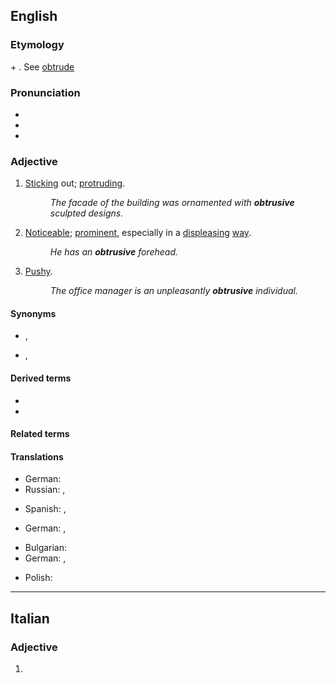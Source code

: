 ==English==

===Etymology===
{{root|en|ine-pro|*trewd-}}
{{der|en|la|obtrūsus}} + {{af|en|-ive}}. See [[obtrude]]

===Pronunciation===
* {{IPA|en|/əbˈtɹuːsɪv/}}
* {{audio|en|LL-Q1860 (eng)-Vealhurl-obtrusive.wav|Audio (UK)}}
* {{hyphenation|en|ob|tru|sive}}

===Adjective===
{{en-adj}}

# [[Stick]]ing out; [[protrude|protruding]].
#: ''The facade of the building was ornamented with '''obtrusive''' sculpted designs.''
# [[noticeable|Noticeable]]; [[prominent]], especially in a [[displease|displeasing]] [[way]].
#: ''He has an '''obtrusive''' forehead.''
# [[pushy|Pushy]].
#: ''The office manager is an unpleasantly '''obtrusive''' individual.''

====Synonyms====
* {{sense|sticking out}} {{l|en|bulging}}, {{l|en|jutting}}
* {{sense|pushy}} {{l|en|impertinent}}, {{l|en|intrusive}}

====Derived terms====
* {{l|en|obtrusively}}
* {{l|en|obtrusiveness}}

====Related terms====
{{rootsee|en|trewd}}

====Translations====
{{trans-top|Sticking out; protruding}}
* German: {{t+|de|hervorstechend}}
* Russian: {{t+|ru|выступающий}}, {{t+|ru|выдаю́щийся}}
{{trans-mid}}
* Spanish: {{t|es|protuberante}}, {{t+|es|sobresaliente}}
{{trans-bottom}}

{{trans-top|Noticeable; prominent, especially in a displeasing way}}
* German: {{t|de|(negativ) wahrnehmbar}}, {{t+|de|auffällig}}
{{trans-mid}}
{{trans-bottom}}

{{trans-top|Pushy}}
* Bulgarian: {{t+|bg|натрапчив}}
* German: {{t+|de|aufdringlich}}, {{t+|de|penetrant}}
{{trans-mid}}
* Polish: {{t+|pl|nachalny}}
{{trans-bottom}}

----

==Italian==

===Adjective===
{{head|it|adjective form}}

# {{feminine plural of|it|obtrusivo}}